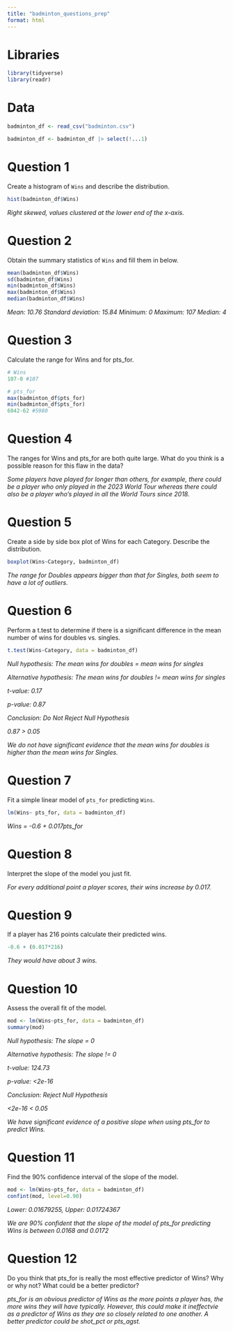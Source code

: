 ```yaml
---
title: "badminton_questions_prep"
format: html
---
```


# Libraries

```r
library(tidyverse)
library(readr)
```

# Data

```r
badminton_df <- read_csv("badminton.csv")

badminton_df <- badminton_df |> select(!...1)
```

# Question 1

Create a histogram of `Wins` and describe the distribution.

```r
hist(badminton_df$Wins)
```

*Right skewed, values clustered at the lower end of the x-axis.*

# Question 2

Obtain the summary statistics of `Wins` and fill them in below. 

```r
mean(badminton_df$Wins)
sd(badminton_df$Wins)
min(badminton_df$Wins)
max(badminton_df$Wins)
median(badminton_df$Wins)
```

*Mean: 10.76*
*Standard deviation: 15.84*
*Minimum: 0*
*Maximum: 107*
*Median: 4*

# Question 3

Calculate the range for Wins and for pts_for. 

```r
# Wins 
107-0 #107

# pts_for
max(badminton_df$pts_for)
min(badminton_df$pts_for)
6042-62 #5980
```

# Question 4

The ranges for Wins and pts_for are both quite large. What do you think is a possible reason for this flaw in the data?

*Some players have played for longer than others, for example, there could be a player who only played in the 2023 World Tour whereas there could also be a player who's played in all the World Tours since 2018.*

# Question 5

Create a side by side box plot of Wins for each Category. Describe the distribution.

```r
boxplot(Wins~Category, badminton_df)
```

*The range for Doubles appears bigger than that for Singles, both seem to have a lot of outliers.*

# Question 6

Perform a t.test to determine if there is a significant difference in the mean number of wins for doubles vs. singles. 

```r
t.test(Wins~Category, data = badminton_df)
```

*Null hypothesis: The mean wins for doubles = mean wins for singles*

*Alternative hypothesis: The mean wins for doubles != mean wins for singles*

*t-value: 0.17*

*p-value: 0.87*

*Conclusion: Do Not Reject Null Hypothesis*

*0.87 > 0.05*

*We do not have significant evidence that the mean wins for doubles is higher than the mean wins for Singles.* 

# Question 7

Fit a simple linear model of `pts_for` predicting `Wins`.

```r
lm(Wins~ pts_for, data = badminton_df)
```

*Wins = -0.6 + 0.017pts_for*

# Question 8

Interpret the slope of the model you just fit.

*For every additional point a player scores, their wins increase by 0.017.*

# Question 9

If a player has 216 points calculate their predicted wins. 

```r
-0.6 + (0.017*216)
```

*They would have about 3 wins.*

# Question 10

Assess the overall fit of the model. 

```r
mod <- lm(Wins~pts_for, data = badminton_df)
summary(mod)
```

*Null hypothesis: The slope = 0*

*Alternative hypothesis: The slope != 0*

*t-value: 124.73*

*p-value: <2e-16*

*Conclusion: Reject Null Hypothesis*

*<2e-16 < 0.05*

*We have significant evidence of a positive slope when using pts_for to predict Wins.* 

# Question 11

Find the 90% confidence interval of the slope of the model.

```r
mod <- lm(Wins~pts_for, data = badminton_df)
confint(mod, level=0.90)
```

*Lower: 0.01679255, Upper: 0.01724367*

*We are 90% confident that the slope of the model of pts_for predicting Wins is between 0.0168 and 0.0172*

# Question 12

Do you think that pts_for is really the most effective predictor of Wins? Why or why not? What could be a better predictor?

*pts_for is an obvious predictor of Wins as the more points a player has, the more wins they will have typically. However, this could make it ineffectvie as a predictor of Wins as they are so closely related to one another. A better predictor could be shot_pct or pts_agst.*




